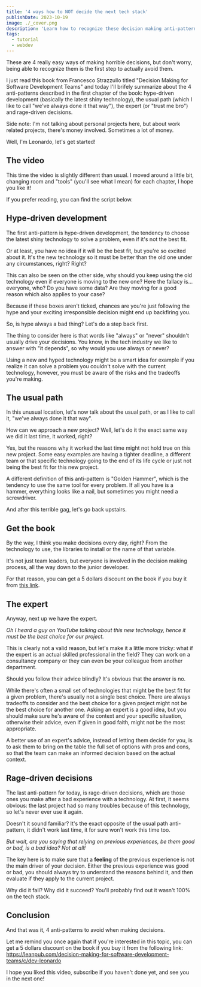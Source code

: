 ```yaml
---
title: '4 ways how to NOT decide the next tech stack'
publishDate: 2023-10-19
image: ./_cover.png
description: 'Learn how to recognize these decision making anti-patterns so you can mindfully avoid them'
tags:
  - tutorial
  - webdev
---
```



These are 4 really easy ways of making horrible decisions, but don't worry, being able to recognize them is the first step to actually avoid them.

I just read this book from Francesco Strazzullo titled "Decision Making for Software Development Teams" and today I'll brifely summarize about the 4 anti-patterns described in the first chapter of the book: hype-driven development (basically the latest shiny technology), the usual path (which I like to call "we've always done it that way"), the expert (or "trust me bro") and rage-driven decisions.

Side note: I'm not talking about personal projects here, but about work related projects, there's money involved. Sometimes a lot of money.

Well, I'm Leonardo, let's get started!

## The video

This time the video is slightly different than usual. I moved around a little bit, changing room and "tools" (you'll see what I mean) for each chapter, I hope you like it!

<YouTube id="DJYIjdEas8s" />

If you prefer reading, you can find the script below.

## Hype-driven development

The first anti-pattern is hype-driven development, the tendency to choose the latest shiny technology to solve a problem, even if it's not the best fit.

Or at least, you have no idea if it will be the best fit, but you're so excited about it. It's the new technology so it must be better than the old one under any circumstances, right? Right?

This can also be seen on the other side, why should you keep using the old technology even if everyone is moving to the new one? Here the fallacy is... everyone, who? Do you have some data? Are they moving for a good reason which also applies to your case?

Because if these boxes aren't ticked, chances are you're just following the hype and your exciting irresponsible decision might end up backfiring you.

So, is hype always a bad thing? Let's do a step back first.

The thing to consider here is that words like "always" or "never" shouldn't usually drive your decisions. You know, in the tech industry we like to answer with "it depends", so why would you use always or never?

Using a new and hyped technology might be a smart idea for example if you realize it can solve a problem you couldn't solve with the current technology, however, you must be aware of the risks and the tradeoffs you're making.

## The usual path

In this unusual location, let's now talk about the usual path, or as I like to call it, "we've always done it that way".

How can we approach a new project? Well, let's do it the exact same way we did it last time, it worked, right?

Yes, but the reasons why it worked the last time might not hold true on this new project. Some easy examples are having a tighter deadline, a different team or that specific technology going to the end of its life cycle or just not being the best fit for this new project.

A different definition of this anti-pattern is "Golden Hammer", which is the tendency to use the same tool for every problem. If all you have is a hammer, everything looks like a nail, but sometimes you might need a screwdriver.

And after this terrible gag, let's go back upstairs.

## Get the book

By the way, I think you make decisions every day, right? From the technology to use, the libraries to install or the name of that variable.

It's not just team leaders, but everyone is involved in the decision making process, all the way down to the junior developer.

For that reason, you can get a 5 dollars discount on the book if you buy it from [this link](https://leanpub.com/decision-making-for-software-development-teams/c/dev-leonardo).

## The expert

Anyway, next up we have the expert.

_Oh I heard a guy on YouTube talking about this new technology, hence it must be the best choice for our project._

This is clearly not a valid reason, but let's make it a little more tricky: what if the expert is an actual skilled professional in the field? They can work on a consultancy company or they can even be your colleague from another department.

Should you follow their advice blindly? It's obvious that the answer is no.

While there's often a small set of technologies that might be the best fit for a given problem, there's usually not a single best choice. There are always tradeoffs to consider and the best choice for a given project might not be the best choice for another one. Asking an expert is a good idea, but you should make sure he's aware of the context and your specific situation, otherwise their advice, even if given in good faith, might not be the most appropriate.

A better use of an expert's advice, instead of letting them decide for you, is to ask them to bring on the table the full set of options with pros and cons, so that the team can make an informed decision based on the actual context.

## Rage-driven decisions

The last anti-pattern for today, is rage-driven decisions, which are those ones you make after a bad experience with a technology. At first, it seems obvious: the last project had so many troubles because of this technology, so let's never ever use it again.

Doesn't it sound familiar? It's the exact opposite of the usual path anti-pattern, it didn't work last time, it for sure won't work this time too.

_But wait, are you saying that relying on previous experiences, be them good or bad, is a bad idea? Not at all!_

The key here is to make sure that a **feeling** of the previous experience is not the main driver of your decision. Either the previous experience was good or bad, you should always try to understand the reasons behind it, and then evaluate if they apply to the current project.

Why did it fail? Why did it succeed? You'll probably find out it wasn't 100% on the tech stack.

## Conclusion

And that was it, 4 anti-patterns to avoid when making decisions.

Let me remind you once again that if you're interested in this topic, you can get a 5 dollars discount on the book if you buy it from the following link: https://leanpub.com/decision-making-for-software-development-teams/c/dev-leonardo

I hope you liked this video, subscribe if you haven't done yet, and see you in the next one!
